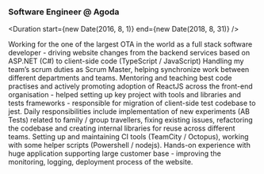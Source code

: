 

<Logo>
  <AgodaLogo />
</Logo>

### Software Engineer @ Agoda

<Duration start={new Date(2016, 8, 1)} end={new Date(2018, 8, 31)} />

Working for the one of the largest OTA in the world as a full stack software developer - driving website changes from the backend services based on ASP.NET (C#) to client-side code (TypeScript / JavaScript)
Handling my team’s scrum duties as Scrum Master, helping synchronize work between different departments and teams.
Mentoring and teaching best code practises and actively promoting adoption of ReactJS across the front-end organisation - helped setting up key project with tools and libraries and tests frameworks - responsible for migration of client-side test codebase to jest.
Daily responsibilities include implementation of new experiments (AB Tests) related to family / group travellers, fixing existing issues, refactoring the codebase and creating internal libraries for reuse across different teams. Setting up and maintaining CI tools (TeamCity / Octopus), working with some helper scripts (Powershell / nodejs).
Hands-on experience with huge application supporting large customer base - improving the monitoring, logging, deployment process of the website.
